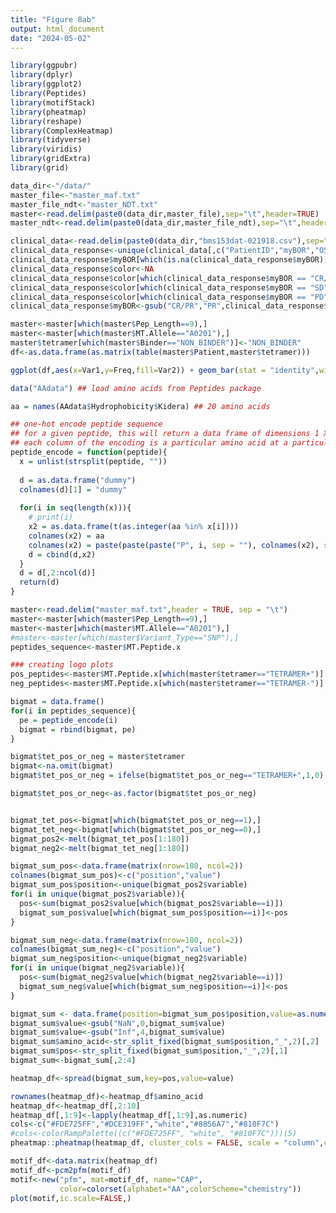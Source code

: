 ```yaml
---
title: "Figure 8ab"
output: html_document
date: "2024-05-02"
---
```

```r
library(ggpubr)
library(dplyr)
library(ggplot2)
library(Peptides)
library(motifStack)
library(pheatmap)
library(reshape)
library(ComplexHeatmap)
library(tidyverse)
library(viridis)
library(gridExtra)
library(grid)

```

```r
data_dir<-"/data/"
master_file<-"master_maf.txt"
master_file_ndt<-"master_NDT.txt"
master<-read.delim(paste0(data_dir,master_file),sep="\t",header=TRUE)
master_ndt<-read.delim(paste0(data_dir,master_file_ndt),sep="\t",header=TRUE)

```

```r
clinical_data<-read.delim(paste0(data_dir,"bms153dat-021918.csv"),sep=",",header=TRUE)
clinical_data_response<-unique(clinical_data[,c("PatientID","myBOR","OS_event","OS_time_Mon","PFS_event","PFS_time")])
clinical_data_response$myBOR[which(is.na(clinical_data_response$myBOR))]<-"PD"
clinical_data_response$color<-NA
clinical_data_response$color[which(clinical_data_response$myBOR == "CR/PR")]<-"green"
clinical_data_response$color[which(clinical_data_response$myBOR == "SD")]<-"orange"
clinical_data_response$color[which(clinical_data_response$myBOR == "PD")]<-"red"
clinical_data_response$myBOR<-gsub("CR/PR","PR",clinical_data_response$myBOR)
```

```r
master<-master[which(master$Pep_Length==9),]
master<-master[which(master$MT.Allele=="A0201"),]
master$tetramer[which(master$Binder=="NON_BINDER")]<-"NON_BINDER"
df<-as.data.frame(as.matrix(table(master$Patient,master$tetramer)))

ggplot(df,aes(x=Var1,y=Freq,fill=Var2)) + geom_bar(stat = "identity",width = 0.5) +theme_classic()+scale_fill_manual(values=c("pink", "green2", "blue2"))


```
```r
data("AAdata") ## load amino acids from Peptides package

aa = names(AAdata$Hydrophobicity$Kidera) ## 20 amino acids

## one-hot encode peptide sequence
## for a given peptide, this will return a data frame of dimensions 1 X 180 (assuming the peptide is a 9mer)
## each column of the encoding is a particular amino acid at a particular position (1 if present, 0 if not)
peptide_encode = function(peptide){
  x = unlist(strsplit(peptide, ""))
  
  d = as.data.frame("dummy")
  colnames(d)[1] = "dummy"
  
  for(i in seq(length(x))){
    # print(i)
    x2 = as.data.frame(t(as.integer(aa %in% x[i])))
    colnames(x2) = aa
    colnames(x2) = paste(paste(paste("P", i, sep = ""), colnames(x2), sep = "_"))
    d = cbind(d,x2)
  }
  d = d[,2:ncol(d)]
  return(d)
}
```


```r
master<-read.delim("master_maf.txt",header = TRUE, sep = "\t")
master<-master[which(master$Pep_Length==9),]
master<-master[which(master$MT.Allele=="A0201"),]
#master<-master[which(master$Variant_Type=="SNP"),]
peptides_sequence<-master$MT.Peptide.x

### creating logo plots 
pos_peptides<-master$MT.Peptide.x[which(master$tetramer=="TETRAMER+")]
neg_peptides<-master$MT.Peptide.x[which(master$tetramer=="TETRAMER-")]

bigmat = data.frame()
for(i in peptides_sequence){
  pe = peptide_encode(i)
  bigmat = rbind(bigmat, pe)
}

bigmat$tet_pos_or_neg = master$tetramer
bigmat<-na.omit(bigmat)
bigmat$tet_pos_or_neg = ifelse(bigmat$tet_pos_or_neg=="TETRAMER+",1,0)

bigmat$tet_pos_or_neg<-as.factor(bigmat$tet_pos_or_neg)


bigmat_tet_pos<-bigmat[which(bigmat$tet_pos_or_neg==1),]
bigmat_tet_neg<-bigmat[which(bigmat$tet_pos_or_neg==0),]
bigmat_pos2<-melt(bigmat_tet_pos[1:180])
bigmat_neg2<-melt(bigmat_tet_neg[1:180])

bigmat_sum_pos<-data.frame(matrix(nrow=180, ncol=2))
colnames(bigmat_sum_pos)<-c("position","value")
bigmat_sum_pos$position<-unique(bigmat_pos2$variable)
for(i in unique(bigmat_pos2$variable)){
  pos<-sum(bigmat_pos2$value[which(bigmat_pos2$variable==i)])
  bigmat_sum_pos$value[which(bigmat_sum_pos$position==i)]<-pos
}

bigmat_sum_neg<-data.frame(matrix(nrow=180, ncol=2))
colnames(bigmat_sum_neg)<-c("position","value")
bigmat_sum_neg$position<-unique(bigmat_neg2$variable)
for(i in unique(bigmat_neg2$variable)){
  pos<-sum(bigmat_neg2$value[which(bigmat_neg2$variable==i)])
  bigmat_sum_neg$value[which(bigmat_sum_neg$position==i)]<-pos
}
```

```r
bigmat_sum <- data.frame(position=bigmat_sum_pos$position,value=as.numeric(((bigmat_sum_pos$value/44))/((bigmat_sum_neg$value/108))))
bigmat_sum$value<-gsub("NaN",0,bigmat_sum$value)
bigmat_sum$value<-gsub("Inf",4,bigmat_sum$value)
bigmat_sum$amino_acid<-str_split_fixed(bigmat_sum$position,"_",2)[,2]
bigmat_sum$pos<-str_split_fixed(bigmat_sum$position,"_",2)[,1]
bigmat_sum<-bigmat_sum[,2:4]

heatmap_df<-spread(bigmat_sum,key=pos,value=value)

rownames(heatmap_df)<-heatmap_df$amino_acid
heatmap_df<-heatmap_df[,2:10]
heatmap_df[,1:9]<-lapply(heatmap_df[,1:9],as.numeric)
cols<-c("#FDE725FF","#DCE319FF","white","#8856A7","#810F7C")
#cols<-colorRampPalette((c("#FDE725FF", "white", "#810F7C")))(5)
pheatmap::pheatmap(heatmap_df, cluster_cols = FALSE, scale = "column",color =cols)

motif_df<-data.matrix(heatmap_df)
motif_df<-pcm2pfm(motif_df)
motif<-new("pfm", mat=motif_df, name="CAP",
           color=colorset(alphabet="AA",colorScheme="chemistry"))
plot(motif,ic.scale=FALSE,)
```

